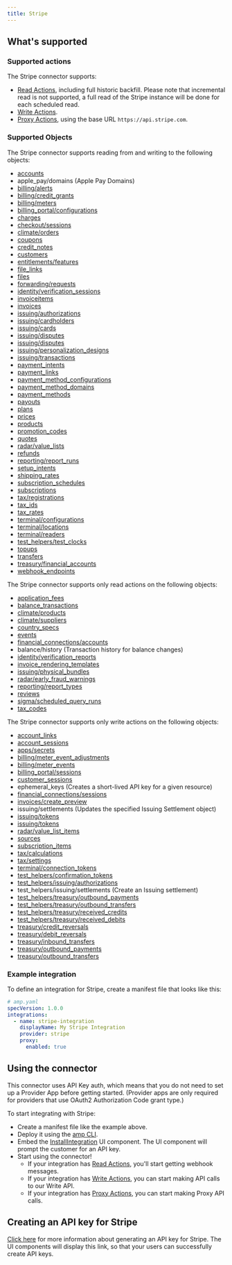 ```yaml
---
title: Stripe
---
```

## What's supported

### Supported actions

The Stripe connector supports:
- [Read Actions](/read-actions), including full historic backfill. Please note that incremental read is not supported, a full read of the Stripe instance will be done for each scheduled read.
- [Write Actions](/write-actions).
- [Proxy Actions](/proxy-actions), using the base URL `https://api.stripe.com`.

### Supported Objects

The Stripe connector supports reading from and writing to the following objects:
* [accounts](https://docs.stripe.com/api/accounts/object)
* apple_pay/domains (Apple Pay Domains)
* [billing/alerts](https://docs.stripe.com/api/billing/alert/object)
* [billing/credit_grants](https://docs.stripe.com/api/billing/credit-grant/object)
* [billing/meters](https://docs.stripe.com/api/billing/meter/object)
* [billing_portal/configurations](https://docs.stripe.com/api/customer_portal/configurations/object)
* [charges](https://docs.stripe.com/api/charges/object)
* [checkout/sessions](https://docs.stripe.com/api/checkout/sessions/object)
* [climate/orders](https://docs.stripe.com/api/climate/order/object)
* [coupons](https://docs.stripe.com/api/coupons/object)
* [credit_notes](https://docs.stripe.com/api/credit_notes/object)
* [customers](https://docs.stripe.com/api/customers/object)
* [entitlements/features](https://docs.stripe.com/api/entitlements/feature/object)
* [file_links](https://docs.stripe.com/api/file_links/object)
* [files](https://docs.stripe.com/api/files/object)
* [forwarding/requests](https://docs.stripe.com/api/forwarding/request/object)
* [identity/verification_sessions](https://docs.stripe.com/api/identity/verification_sessions/object)
* [invoiceitems](https://docs.stripe.com/api/invoiceitems/object)
* [invoices](https://docs.stripe.com/api/invoices/object)
* [issuing/authorizations](https://docs.stripe.com/api/issuing/authorizations/object)
* [issuing/cardholders](https://docs.stripe.com/api/issuing/cardholders/object)
* [issuing/cards](https://docs.stripe.com/api/issuing/cards/object)
* [issuing/disputes](https://docs.stripe.com/api/issuing/disputes/object)
* [issuing/disputes](https://docs.stripe.com/api/issuing/disputes/object)
* [issuing/personalization_designs](https://docs.stripe.com/api/issuing/personalization_designs/object)
* [issuing/transactions](https://docs.stripe.com/api/issuing/transactions/object)
* [payment_intents](https://docs.stripe.com/api/payment_intents/object)
* [payment_links](https://docs.stripe.com/api/payment-link/object)
* [payment_method_configurations](https://docs.stripe.com/api/payment_method_configurations/object)
* [payment_method_domains](https://docs.stripe.com/api/payment_method_domains/object)
* [payment_methods](https://docs.stripe.com/api/payment_methods/object)
* [payouts](https://docs.stripe.com/api/payouts/object)
* [plans](https://docs.stripe.com/api/plans/object)
* [prices](https://docs.stripe.com/api/prices/object)
* [products](https://docs.stripe.com/api/product-feature/object)
* [promotion_codes](https://docs.stripe.com/api/promotion_codes/object)
* [quotes](https://docs.stripe.com/api/quotes/object)
* [radar/value_lists](https://docs.stripe.com/api/radar/value_lists/object)
* [refunds](https://docs.stripe.com/api/refunds/object)
* [reporting/report_runs](https://docs.stripe.com/api/reporting/report_run/object)
* [setup_intents](https://docs.stripe.com/api/setup_intents/object)
* [shipping_rates](https://docs.stripe.com/api/shipping_rates/object)
* [subscription_schedules](https://docs.stripe.com/api/subscription_schedules/object)
* [subscriptions](https://docs.stripe.com/api/subscriptions/object)
* [tax/registrations](https://docs.stripe.com/api/tax/registrations/object)
* [tax_ids](https://docs.stripe.com/api/tax_ids/object)
* [tax_rates](https://docs.stripe.com/api/tax_rates/object)
* [terminal/configurations](https://docs.stripe.com/api/terminal/configuration/object)
* [terminal/locations](https://docs.stripe.com/api/terminal/locations/object)
* [terminal/readers](https://docs.stripe.com/api/terminal/readers/object)
* [test_helpers/test_clocks](https://docs.stripe.com/api/test_clocks/object)
* [topups](https://docs.stripe.com/api/topups/object)
* [transfers](https://docs.stripe.com/api/transfers/object)
* [treasury/financial_accounts](https://docs.stripe.com/api/treasury/financial_accounts/object)
* [webhook_endpoints](https://docs.stripe.com/api/webhook_endpoints/object)

The Stripe connector supports only read actions on the following objects:
* [application_fees](https://docs.stripe.com/api/application_fees/object)
* [balance_transactions](https://docs.stripe.com/api/balance_transactions/object)
* [climate/products](https://docs.stripe.com/api/climate/product/object)
* [climate/suppliers](https://docs.stripe.com/api/climate/supplier/object)
* [country_specs](https://docs.stripe.com/api/country_specs/object)
* [events](https://docs.stripe.com/api/events/object)
* [financial_connections/accounts](https://docs.stripe.com/api/financial_connections/accounts/object)
* balance/history (Transaction history for balance changes)
* [identity/verification_reports](https://docs.stripe.com/api/identity/verification_reports/object)
* [invoice_rendering_templates](https://docs.stripe.com/api/invoice-rendering-template/object)
* [issuing/physical_bundles](https://docs.stripe.com/api/issuing/physical_bundles/object)
* [radar/early_fraud_warnings](https://docs.stripe.com/api/radar/early_fraud_warnings/object)
* [reporting/report_types](https://docs.stripe.com/api/reporting/report_type/object)
* [reviews](https://docs.stripe.com/api/radar/reviews/object)
* [sigma/scheduled_query_runs](https://docs.stripe.com/api/sigma/scheduled_queries/object)
* [tax_codes](https://docs.stripe.com/api/tax_codes/object)

The Stripe connector supports only write actions on the following objects:
* [account_links](https://docs.stripe.com/api/account_links/object)
* [account_sessions](https://docs.stripe.com/api/account_sessions/object)
* [apps/secrets](https://docs.stripe.com/api/apps/secret_store/secret_resource)
* [billing/meter_event_adjustments](https://docs.stripe.com/api/billing/meter-event-adjustment/object)
* [billing/meter_events](https://docs.stripe.com/api/billing/meter-event/object)
* [billing_portal/sessions](https://docs.stripe.com/api/customer_portal/sessions/object)
* [customer_sessions](https://docs.stripe.com/api/customer_sessions/object)
* ephemeral_keys (Creates a short-lived API key for a given resource)
* [financial_connections/sessions](https://docs.stripe.com/api/financial_connections/sessions/object)
* [invoices/create_preview](https://docs.stripe.com/api/invoices/create_preview)
* issuing/settlements (Updates the specified Issuing Settlement object)
* [issuing/tokens](https://docs.stripe.com/api/issuing/tokens/object)
* [issuing/tokens](https://docs.stripe.com/api/issuing/tokens/object)
* [radar/value_list_items](https://docs.stripe.com/api/radar/value_list_items/object)
* [sources](https://docs.stripe.com/api/sources/object)
* [subscription_items](https://docs.stripe.com/api/subscription_items/object)
* [tax/calculations](https://docs.stripe.com/api/tax/calculations/object)
* [tax/settings](https://docs.stripe.com/api/tax/settings/object)
* [terminal/connection_tokens](https://docs.stripe.com/api/terminal/connection_tokens/object)
* [test_helpers/confirmation_tokens](https://docs.stripe.com/api/confirmation_tokens/object)
* [test_helpers/issuing/authorizations](https://docs.stripe.com/api/issuing/authorizations/test_mode_create)
* test_helpers/issuing/settlements (Create an Issuing settlement)
* [test_helpers/treasury/outbound_payments](https://docs.stripe.com/api/treasury/outbound_payments/test_mode_update)
* [test_helpers/treasury/outbound_transfers](https://docs.stripe.com/api/treasury/outbound_transfers/test_mode_update)
* [test_helpers/treasury/received_credits](https://docs.stripe.com/api/treasury/received_credits/object)
* [test_helpers/treasury/received_debits](https://docs.stripe.com/api/treasury/received_debits/object)
* [treasury/credit_reversals](https://docs.stripe.com/api/treasury/credit_reversals/object)
* [treasury/debit_reversals](https://docs.stripe.com/api/treasury/debit_reversals/object)
* [treasury/inbound_transfers](https://docs.stripe.com/api/treasury/inbound_transfers/object)
* [treasury/outbound_payments](https://docs.stripe.com/api/treasury/outbound_payments/object)
* [treasury/outbound_transfers](https://docs.stripe.com/api/treasury/outbound_transfers/object)

### Example integration

To define an integration for Stripe, create a manifest file that looks like this:

```YAML
# amp.yaml
specVersion: 1.0.0
integrations:
  - name: stripe-integration
    displayName: My Stripe Integration
    provider: stripe
    proxy:
      enabled: true
```

## Using the connector

This connector uses API Key auth, which means that you do not need to set up a Provider App before getting started. (Provider apps are only required for providers that use OAuth2 Authorization Code grant type.)

To start integrating with Stripe:
- Create a manifest file like the example above.
- Deploy it using the [amp CLI](/cli/overview).
- Embed the [InstallIntegration](/embeddable-ui-components#install-integration) UI component. The UI component will prompt the customer for an API key.
- Start using the connector!
   - If your integration has [Read Actions](/read-actions), you'll start getting webhook messages.
   - If your integration has [Write Actions](/write-actions), you can start making API calls to our Write API.
   - If your integration has [Proxy Actions](/proxy-actions), you can start making Proxy API calls.

## Creating an API key for Stripe

[Click here](https://docs.stripe.com/keys) for more information about generating an API key for Stripe. The UI components will display this link, so that your users can successfully create API keys.
